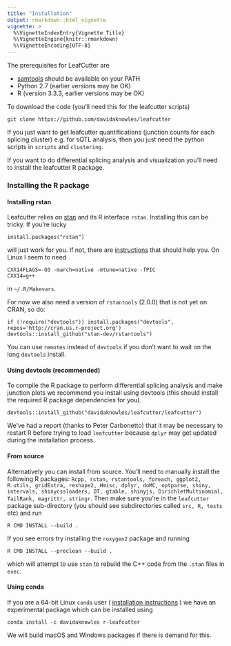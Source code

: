 ```yaml
---
title: "Installation"
output: rmarkdown::html_vignette
vignette: >
  %\VignetteIndexEntry{Vignette Title}
  %\VignetteEngine{knitr::rmarkdown}
  %\VignetteEncoding{UTF-8}
---
```


The prerequisites for LeafCutter are

* [samtools](http://samtools.sourceforge.net/) should be available on your PATH
* Python 2.7 (earlier versions may be OK)
* R (version 3.3.3, earlier versions may be OK)

To download the code (you'll need this for the leafcutter scripts)
```
git clone https://github.com/davidaknowles/leafcutter
```

If you just want to get leafcutter quantifications (junction counts for each splicing cluster) e.g. for sQTL analysis, then you just need the python scripts in `scripts` and `clustering`. 

If you want to do differential splicing analysis and visualization you'll need to install the leafcutter R package. 

### Installing the R package

#### Installing rstan

Leafcutter relies on [stan](https://mc-stan.org/) and its R interface `rstan`. Installing this can be tricky. If you're lucky 
```
install.packages("rstan")
```
will just work for you. If not, there are [instructions](https://github.com/stan-dev/rstan/wiki/RStan-Getting-Started) that should help you. On Linux I seem to need
```
CXX14FLAGS=-O3 -march=native -mtune=native -fPIC
CXX14=g++
```
in `~/.R/Makevars`. 

For now we also need a version of `rstantools` (2.0.0) that is not yet on CRAN, so do:
```
if (!require("devtools")) install.packages("devtools", repos='http://cran.us.r-project.org')
devtools::install_github("stan-dev/rstantools")
```
You can use `remotes` instead of `devtools` if you don't want to wait on the long `devtools` install. 

#### Using devtools (recommended)

To compile the R package to perform differential splicing analysis and make junction plots we recommend you install using devtools (this should install the required R package dependencies for you). 
```
devtools::install_github("davidaknowles/leafcutter/leafcutter")
```

We've had a report (thanks to Peter Carbonetto) that it may be necessary to restart R before trying to load `leafcutter` because `dplyr` may get updated during the installation process.

#### From source

Alternatively you can install from source. You'll need to manually install the following R packages: `Rcpp, rstan, rstantools, foreach, ggplot2, R.utils, gridExtra, reshape2, Hmisc, dplyr, doMC, optparse, shiny, intervals, shinycssloaders, DT, gtable, shinyjs, DirichletMultinomial, TailRank, magrittr, stringr`. Then make sure you're in the `leafcutter` package sub-directory (you should see subdirectories called `src, R, tests` etc) and run
```
R CMD INSTALL --build .
```
If you see errors try installing the `roxygen2` package and running
```
R CMD INSTALL --preclean --build .
```
which will attempt to use `stan` to rebuild the C++ code from the `.stan` files in `exec`. 

#### Using conda

If you are a 64-bit Linux `conda` user ( [installation instructions](https://conda.io/docs/install/quick.html#miniconda-quick-install-requirements) ) we have an experimental package which can be installed using
```
conda install -c davidaknowles r-leafcutter
```
We will build macOS and Windows packages if there is demand for this. 
